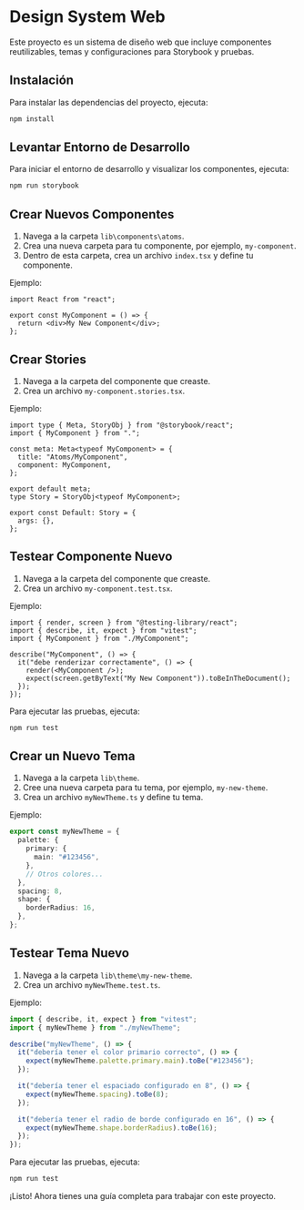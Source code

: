 
<Meta title="Bienvenido al DSW" />

# Design System Web

Este proyecto es un sistema de diseño web que incluye componentes reutilizables, temas y configuraciones para Storybook y pruebas.

## Instalación

Para instalar las dependencias del proyecto, ejecuta:

```sh
npm install
```

## Levantar Entorno de Desarrollo

Para iniciar el entorno de desarrollo y visualizar los componentes, ejecuta:

```sh
npm run storybook
```

## Crear Nuevos Componentes

1. Navega a la carpeta `lib\components\atoms`.
2. Crea una nueva carpeta para tu componente, por ejemplo, `my-component`.
3. Dentro de esta carpeta, crea un archivo `index.tsx` y define tu componente.

Ejemplo:

```tsx
import React from "react";

export const MyComponent = () => {
  return <div>My New Component</div>;
};
```

## Crear Stories

1. Navega a la carpeta del componente que creaste.
2. Crea un archivo `my-component.stories.tsx`.

Ejemplo:

```tsx
import type { Meta, StoryObj } from "@storybook/react";
import { MyComponent } from ".";

const meta: Meta<typeof MyComponent> = {
  title: "Atoms/MyComponent",
  component: MyComponent,
};

export default meta;
type Story = StoryObj<typeof MyComponent>;

export const Default: Story = {
  args: {},
};
```

## Testear Componente Nuevo

1. Navega a la carpeta del componente que creaste.
2. Crea un archivo `my-component.test.tsx`.

Ejemplo:

```tsx
import { render, screen } from "@testing-library/react";
import { describe, it, expect } from "vitest";
import { MyComponent } from "./MyComponent";

describe("MyComponent", () => {
  it("debe renderizar correctamente", () => {
    render(<MyComponent />);
    expect(screen.getByText("My New Component")).toBeInTheDocument();
  });
});
```

Para ejecutar las pruebas, ejecuta:

```sh
npm run test
```

## Crear un Nuevo Tema

1. Navega a la carpeta `lib\theme`.
2. Cree una nueva carpeta para tu tema, por ejemplo, `my-new-theme`.
3. Crea un archivo `myNewTheme.ts` y define tu tema.

Ejemplo:

```ts
export const myNewTheme = {
  palette: {
    primary: {
      main: "#123456",
    },
    // Otros colores...
  },
  spacing: 8,
  shape: {
    borderRadius: 16,
  },
};
```

## Testear Tema Nuevo

1. Navega a la carpeta `lib\theme\my-new-theme`.
2. Crea un archivo `myNewTheme.test.ts`.

Ejemplo:

```ts
import { describe, it, expect } from "vitest";
import { myNewTheme } from "./myNewTheme";

describe("myNewTheme", () => {
  it("debería tener el color primario correcto", () => {
    expect(myNewTheme.palette.primary.main).toBe("#123456");
  });

  it("debería tener el espaciado configurado en 8", () => {
    expect(myNewTheme.spacing).toBe(8);
  });

  it("debería tener el radio de borde configurado en 16", () => {
    expect(myNewTheme.shape.borderRadius).toBe(16);
  });
});
```

Para ejecutar las pruebas, ejecuta:

```sh
npm run test
```

¡Listo! Ahora tienes una guía completa para trabajar con este proyecto.
